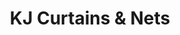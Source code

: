 ---
title: 'KJ Curtains & Nets'
publishedAt: '2024-01-10'
tags: 'NextJs, Tailwind, Biggs&Bognar'
image: 'https://kgdrkbjwy8qctruc.public.blob.vercel-storage.com/public/Logo-qZ9NH7BdTwJa13WznVLh8cmDyiEM3u.svg'
sourceLink: 'https://github.com/bognar-dev/bognar.dev'
websiteLink: 'kjcurtainsandnets.co.uk'
summary: 'A online order store for KJCurtains in St.Austell'
featured: 'true'
noText: 'true'
---